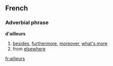 ==French==
===Adverbial phrase===
'''d'ailleurs'''

#[[besides]], [[furthermore]], [[moreover]], [[what's more]]
#from [[elsewhere]]

[[fr:ailleurs]]